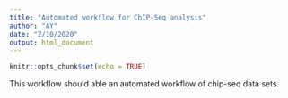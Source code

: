 ```yaml
---
title: "Automated workflow for ChIP-Seq analysis"
author: "AY"
date: "2/10/2020"
output: html_document
---
```


```r
knitr::opts_chunk$set(echo = TRUE)
```

This workflow should able an automated workflow of chip-seq data sets.
